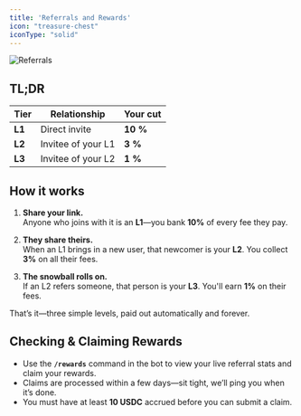 ```yaml
---
title: 'Referrals and Rewards'
icon: "treasure-chest"
iconType: "solid"
---
```


![Referrals](/images/referral.png)

## TL;DR

| Tier | Relationship | Your cut |
|------|--------------|---------|
| **L1** | Direct invite | **10 %** |
| **L2** | Invitee of your L1 | **3 %** |
| **L3** | Invitee of your L2 | **1 %** |

## How it works

1. **Share your link.**  
   Anyone who joins with it is an **L1**—you bank **10%** of every fee they pay.

2. **They share theirs.**  
   When an L1 brings in a new user, that newcomer is your **L2**. You collect **3%** on all their fees.

3. **The snowball rolls on.**  
   If an L2 refers someone, that person is your **L3**. You'll earn **1%** on their fees.

That’s it—three simple levels, paid out automatically and forever.

## Checking & Claiming Rewards

- Use the **`/rewards`** command in the bot to view your live referral stats and claim your rewards.  
- Claims are processed within a few days—sit tight, we’ll ping you when it’s done.  
- You must have at least **10 USDC** accrued before you can submit a claim.
